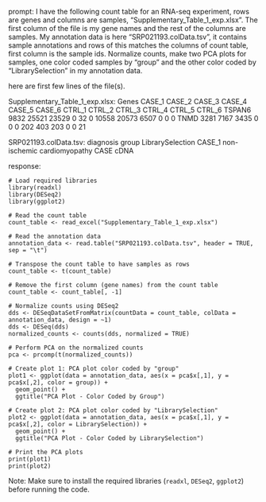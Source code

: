 prompt:
I have the following count table for an RNA-seq experiment, rows are genes and columns are samples, "Supplementary_Table_1_exp.xlsx". The first column of the file is my gene names and the rest of the columns are samples. My annotation data is here  "SRP021193.colData.tsv", it contains sample annotations and rows of this matches the columns of count table, first column is the sample ids. Normalize counts, make two PCA plots for samples, one color coded samples by "group" and the other color coded by "LibrarySelection" in my annotation data.

here are first few lines of the file(s).

Supplementary_Table_1_exp.xlsx:
Genes	CASE_1	CASE_2	CASE_3	CASE_4	CASE_5	CASE_6	CTRL_1	CTRL_2	CTRL_3	CTRL_4	CTRL_5	CTRL_6
TSPAN6	9832	25521	23529	0	32	0	10558	20573	6507	0	0	 0
TNMD	3281	 7167	 3435	0	 0	0	  202	  403	 203	0	0	21


SRP021193.colData.tsv:
	diagnosis	group	LibrarySelection
CASE_1	non-ischemic cardiomyopathy	CASE	cDNA


response:
```
# Load required libraries
library(readxl)
library(DESeq2)
library(ggplot2)

# Read the count table
count_table <- read_excel("Supplementary_Table_1_exp.xlsx")

# Read the annotation data
annotation_data <- read.table("SRP021193.colData.tsv", header = TRUE, sep = "\t")

# Transpose the count table to have samples as rows
count_table <- t(count_table)

# Remove the first column (gene names) from the count table
count_table <- count_table[, -1]

# Normalize counts using DESeq2
dds <- DESeqDataSetFromMatrix(countData = count_table, colData = annotation_data, design = ~1)
dds <- DESeq(dds)
normalized_counts <- counts(dds, normalized = TRUE)

# Perform PCA on the normalized counts
pca <- prcomp(t(normalized_counts))

# Create plot 1: PCA plot color coded by "group"
plot1 <- ggplot(data = annotation_data, aes(x = pca$x[,1], y = pca$x[,2], color = group)) +
  geom_point() +
  ggtitle("PCA Plot - Color Coded by Group")

# Create plot 2: PCA plot color coded by "LibrarySelection"
plot2 <- ggplot(data = annotation_data, aes(x = pca$x[,1], y = pca$x[,2], color = LibrarySelection)) +
  geom_point() +
  ggtitle("PCA Plot - Color Coded by LibrarySelection")

# Print the PCA plots
print(plot1)
print(plot2)
```
Note: Make sure to install the required libraries (`readxl`, `DESeq2`, `ggplot2`) before running the code.
